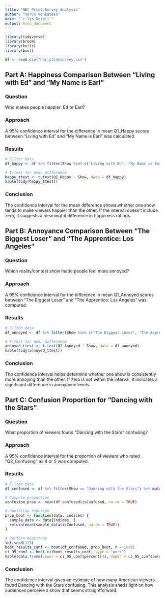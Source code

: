```yaml
---
title: "NBC Pilot Survey Analysis"
author: "Varun Venkatesh"
date: "`r Sys.Date()`"
output: html_document
---
```


```r
library(tidyverse)
library(broom)
library(knitr)
library(boot)

df <- read.csv("nbc_pilotsurvey.csv")
```

## Part A: Happiness Comparison Between "Living with Ed" and "My Name is Earl"

### Question
Who makes people happier: Ed or Earl?

### Approach
A 95% confidence interval for the difference in mean Q1_Happy scores between "Living with Ed" and "My Name is Earl" was calculated.

### Results
```r
# Filter data
df_happy <- df %>% filter(Show %in% c("Living with Ed", "My Name is Earl"))

# T-test for mean difference
happy_ttest <- t.test(Q1_Happy ~ Show, data = df_happy)
kable(tidy(happy_ttest))
```

### Conclusion
The confidence interval for the mean difference shows whether one show tends to make viewers happier than the other. If the interval doesn’t include zero, it suggests a meaningful difference in happiness ratings.

## Part B: Annoyance Comparison Between "The Biggest Loser" and "The Apprentice: Los Angeles"

### Question
Which reality/contest show made people feel more annoyed?

### Approach
A 95% confidence interval for the difference in mean Q1_Annoyed scores between "The Biggest Loser" and "The Apprentice: Los Angeles" was computed.

### Results
```r
# Filter data
df_annoyed <- df %>% filter(Show %in% c("The Biggest Loser", "The Apprentice: Los Angeles"))

# T-test for mean difference
annoyed_ttest <- t.test(Q1_Annoyed ~ Show, data = df_annoyed)
kable(tidy(annoyed_ttest))
```

### Conclusion
The confidence interval helps determine whether one show is consistently more annoying than the other. If zero is not within the interval, it indicates a significant difference in annoyance levels.

## Part C: Confusion Proportion for "Dancing with the Stars"

### Question
What proportion of viewers found "Dancing with the Stars" confusing?

### Approach
A 95% confidence interval for the proportion of viewers who rated "Q2_Confusing" as 4 or 5 was computed.

### Results
```r
# Filter data
df_confused <- df %>% filter(Show == "Dancing with the Stars") %>% mutate(isConfused = Q2_Confusing >= 4)

# Compute proportion
confusion_prop <- mean(df_confused$isConfused, na.rm = TRUE)

# Bootstrap function
prop_boot <- function(data, indices) {
  sample_data <- data[indices, ]
  return(mean(sample_data$isConfused, na.rm = TRUE))
}

# Perform bootstrap
set.seed(123)
boot_results_conf <- boot(df_confused, prop_boot, R = 1000)
ci_95_conf <- boot.ci(boot_results_conf, type = "perc")
kable(data.frame(Lower = ci_95_conf$percent[4], Upper = ci_95_conf$percent[5]))
```

### Conclusion
The confidence interval gives an estimate of how many American viewers found Dancing with the Stars confusing. This analysis sheds light on how audiences perceive a show that seems straightforward.
